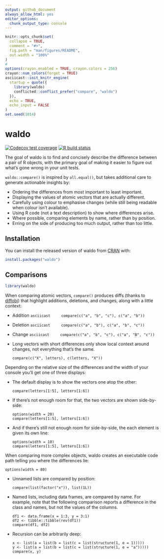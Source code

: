 ```yaml
---
output: github_document
always_allow_html: yes
editor_options: 
  chunk_output_type: console
---
```


<!-- README.md is generated from README.Rmd. Please edit that file -->

```r
knitr::opts_chunk$set(
  collapse = TRUE,
  comment = "#>",
  fig.path = "man/figures/README",
  out.width = "100%"
)
#
options(crayon.enabled = TRUE, crayon.colors = 256)
crayon::num_colors(forget = TRUE)
asciicast::init_knitr_engine(
  startup = quote({
    library(waldo)
    conflicted::conflict_prefer("compare", "waldo")
  }),
  echo = TRUE,
  echo_input = FALSE
)
set.seed(1014)
```

# waldo

<!-- badges: start -->
[![Codecov test coverage](https://codecov.io/gh/r-lib/waldo/branch/main/graph/badge.svg)](https://app.codecov.io/gh/r-lib/waldo?branch=main)
[![R build status](https://github.com/r-lib/waldo/workflows/R-CMD-check/badge.svg)](https://github.com/r-lib/waldo/actions)
<!-- badges: end -->

The goal of waldo is to find and concisely describe the difference between a pair of R objects, with the primary goal of making it easier to figure out what's gone wrong in your unit tests. 

`waldo::compare()` is inspired by `all.equal()`, but takes additional care to generate actionable insights by:

* Ordering the differences from most important to least important.
* Displaying the values of atomic vectors that are actually different.
* Carefully using colour to emphasise changes (while still being readable
  when colour isn't available).
* Using R code (not a text description) to show where differences arise.
* Where possible, comparing elements by name, rather than by position.
* Erring on the side of producing too much output, rather than too little.

## Installation

You can install the released version of waldo from [CRAN](https://CRAN.R-project.org) with:

``` r
install.packages("waldo")
```

## Comparisons

```r
library(waldo)
```

When comparing atomic vectors, `compare()` produces diffs (thanks to [diffobj](https://github.com/brodieG/diffobj)) that highlight additions, deletions, and changes, along with a little context:

*   Addition
    ```asciicast
    compare(c("a", "b", "c"), c("a", "b"))
    ```

*   Deletion
    ```asciicast
    compare(c("a", "b"), c("a", "b", "c"))
    ```

*   Change
    ```asciicast
    compare(c("a", "b", "c"), c("a", "B", "c"))
    ```

*   Long vectors with short differences only show local context around
    changes, not everything that's the same.

    ```asciicast
    compare(c("X", letters), c(letters, "X"))
    ```

Depending on the relative size of the differences and the width of your console you'll get one of three displays:

*   The default display is to show the vectors one atop the other:

    ```asciicast
    compare(letters[1:5], letters[1:6])
    ```

*   If there's not enough room for that, the two vectors are shown 
    side-by-side:

    ```asciicast
    options(width = 20)
    compare(letters[1:5], letters[1:6])
    ```

*   And if there's still not enough room for side-by-side, the each element
    is given its own line:

    ```asciicast
    options(width = 10)
    compare(letters[1:5], letters[1:6])
    ```

When comparing more complex objects, waldo creates an executable code path telling you where the differences lie:

```asciicast
options(width = 80)
```

*   Unnamed lists are compared by position: 

    ```asciicast
    compare(list(factor("x")), list(1L))
    ```

*   Named lists, including data frames, are compared by name. For example,
    note that the following comparison reports a difference in the class and
    names, but not the values of the columns.

    ```asciicast
    df1 <- data.frame(x = 1:3, y = 3:1)
    df2 <- tibble::tibble(rev(df1))
    compare(df1, df2)
    ```

*   Recursion can be arbitrarily deep:

    ```asciicast
    x <- list(a = list(b = list(c = list(structure(1, e = 1)))))
    y <- list(a = list(b = list(c = list(structure(1, e = "a")))))
    compare(x, y)
    ```
